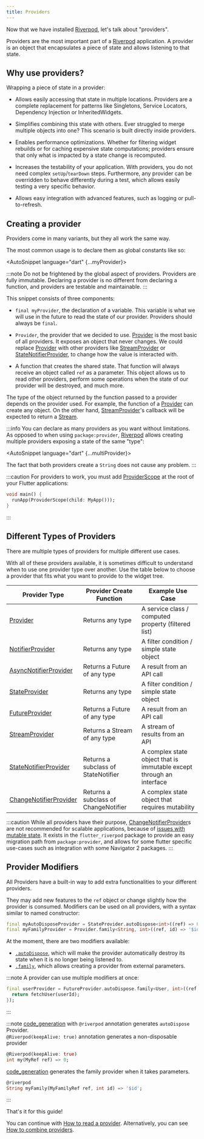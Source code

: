 ```yaml
---
title: Providers
---
```



Now that we have installed [Riverpod], let's talk about "providers".

Providers are the most important part of a [Riverpod] application.
A provider is an object that encapsulates a piece of state and allows listening
to that state.

## Why use providers?

Wrapping a piece of state in a provider:

- Allows easily accessing that state in multiple locations.
  Providers are a complete replacement for patterns like Singletons,
  Service Locators, Dependency Injection or InheritedWidgets.

- Simplifies combining this state with others.
  Ever struggled to merge multiple objects into one? This scenario is built
  directly inside providers.

- Enables performance optimizations.
  Whether for filtering widget rebuilds or for caching expensive state computations;
  providers ensure that only what is impacted by a state change is recomputed.

- Increases the testability of your application.
  With providers, you do not need complex `setUp`/`tearDown` steps. Furthermore,
  any provider can be overridden to behave differently during a test, which
  allows easily testing a very specific behavior.

- Allows easy integration with advanced features, such as logging or
  pull-to-refresh.

## Creating a provider

Providers come in many variants, but they all work the same way.

The most common usage is to declare them as global constants like so:

<AutoSnippet language="dart" {...myProvider}></AutoSnippet>

:::note
Do not be frightened by the global aspect of providers.
Providers are fully immutable. Declaring a provider is no different from declaring
a function, and providers are testable and maintainable.
:::

This snippet consists of three components:

- `final myProvider`, the declaration of a variable.
  This variable is what we will use in the future to read the state of our provider.
  Providers should always be `final`.

- `Provider`, the provider that we decided to use.
  [Provider] is the most basic of all providers. It exposes an object that never
  changes.
  We could replace [Provider] with other providers like [StreamProvider] or
  [StateNotifierProvider], to change how the value is interacted with.

- A function that creates the shared state.
  That function will always receive an object called `ref` as a parameter. This object
  allows us to read other providers, perform some operations when the state
  of our provider will be destroyed, and much more.

The type of the object returned by the function passed to a provider depends on
the provider used.
For example, the function of a [Provider] can create any object.
On the other hand, [StreamProvider]'s callback will be expected to return a [Stream].

:::info
You can declare as many providers as you want without limitations.
As opposed to when using `package:provider`, [Riverpod] allows creating multiple
providers exposing a state of the same "type":

<AutoSnippet language="dart" {...multiProvider}></AutoSnippet>

The fact that both providers create a `String` does not cause any problem.
:::

:::caution
For providers to work, you must add [ProviderScope] at the root of your
Flutter applications:

```dart
void main() {
  runApp(ProviderScope(child: MyApp()));
}
```

:::

## Different Types of Providers

There are multiple types of providers for multiple different use cases.

With all of these providers available, it is sometimes difficult to understand when to use one provider type over another.
Use the table below to choose a provider that fits what you want to provide to the widget tree.

| Provider Type            | Provider Create Function             | Example Use Case                                                     |
| ------------------------ | ------------------------------------ | -------------------------------------------------------------------- |
| [Provider]               | Returns any type                     | A service class / computed property (filtered list)                  |
| [NotifierProvider]       | Returns any type                     | A filter condition / simple state object                             |
| [AsyncNotifierProvider]  | Returns a Future of any type         | A result from an API call                                            |
| [StateProvider]          | Returns any type                     | A filter condition / simple state object                             |
| [FutureProvider]         | Returns a Future of any type         | A result from an API call                                            |
| [StreamProvider]         | Returns a Stream of any type         | A stream of results from an API                                      |
| [StateNotifierProvider]  | Returns a subclass of StateNotifier  | A complex state object that is immutable except through an interface |
| [ChangeNotifierProvider] | Returns a subclass of ChangeNotifier | A complex state object that requires mutability                      |

:::caution
While all providers have their purpose, [ChangeNotifierProvider]s are not recommended for scalable applications,
because of [issues with mutable state](/docs/concepts/why_immutability).
It exists in the `flutter_riverpod` package to provide an easy migration path from `package:provider`, and allows
for some flutter specific use-cases such as integration with some Navigator 2 packages.
:::

## Provider Modifiers

All Providers have a built-in way to add extra functionalities to your different providers.

They may add new features to the `ref` object or change slightly how the provider
is consumed.
Modifiers can be used on all providers, with a syntax similar to named constructor:

```dart
final myAutoDisposeProvider = StateProvider.autoDispose<int>((ref) => 0);
final myFamilyProvider = Provider.family<String, int>((ref, id) => '$id');
```

At the moment, there are two modifiers available:

- [`.autoDispose`](/docs/concepts/modifiers/auto_dispose), which will make the provider automatically destroy its state
  when it is no longer being listened to.
- [`.family`](/docs/concepts/modifiers/family), which allows creating a provider from external parameters.

:::note
A provider can use multiple modifiers at once:

```dart
final userProvider = FutureProvider.autoDispose.family<User, int>((ref, userId) async {
  return fetchUser(userId);
});
```

:::

:::note
[code_generation] with `@riverpod` annotation generates `autoDispose` Provider.  
`@Riverpod(keepAlive: true)` annotation generates a non-disposable provider

```dart
@Riverpod(keepAlive: true)
int my(MyRef ref) => 0;
```

[code_generation] generates the family provider when it takes parameters.

```dart
@riverpod
String myFamily(MyFamilyRef ref, int id) => '$id';
```

:::

That's it for this guide!

You can continue with [How to read a provider](/docs/concepts/reading).
Alternatively, you can see [How to combine providers](/docs/concepts/combining_providers).

[get_it]: http://pub.dev/packages/get_it
[inheritedwidget]: https://api.flutter.dev/flutter/widgets/InheritedWidget-class.html
[stream]: https://api.dart.dev/stable/2.8.4/dart-async/Stream-class.html
[ondispose]: https://pub.dev/documentation/riverpod/latest/riverpod/Ref/onDispose.html
[riverpod]: https://github.com/rrousselgit/riverpod
[hooks_riverpod]: https://pub.dev/packages/hooks_riverpod
[flutter_riverpod]: https://pub.dev/packages/flutter_riverpod
[flutter_hooks]: https://github.com/rrousselGit/flutter_hooks
[provider]: /docs/providers/provider
[streamprovider]: /docs/providers/stream_provider
[futureprovider]: /docs/providers/future_provider
[stateprovider]: /docs/providers/state_provider
[notifierprovider]: /docs/providers/notifier_provider
[asyncnotifierprovider]: /docs/providers/notifier_provider
[statenotifierprovider]: /docs/providers/state_notifier_provider
[changenotifierprovider]: https://pub.dev/documentation/flutter_riverpod/latest/flutter_riverpod/ChangeNotifierProvider-class.html
[providerscope]: https://pub.dev/documentation/flutter_riverpod/latest/flutter_riverpod/ProviderScope-class.html
[code_generation]: /docs/about_code_generation
